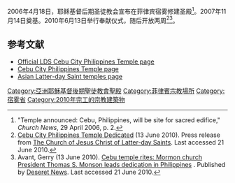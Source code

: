 {{Infobox religious building
| 名字 = 菲律賓宿霧市聖殿
| 圖片 = 
| 圖片說明 = 他加祿語: Templo ng Lungsod ng Cebu Pilipinas 宿霧語: Templo sa Dakbayan sa Sugbo Pilipinas
| 地圖 =
| 地圖尺寸 =
| 地圖說明 =
| 坐標 = {{coord|14|36|4.881599|N|121|4|11.34479|E|type:landmark_region:PH|display=title}}
| 宗教 = [[基督教|基督教]]
| 位置 =
| 神 =
| 宗教禮儀 =
| 派別 = [[耶穌基督後期聖徒教會|耶穌基督後期聖徒教會]]
| 節日 =
| 小區 =
| 分區 =
| 基層政權 = [[宿务市|宿务市]]
| 區 =
| 領地 =
| 地方行政區 = 
| 州 = 
| 省 =
| 地區 = [[中維薩亞斯|中維薩亞斯]]
| 國家 = [[菲律賓|菲律賓]]
| 行政 =
| 開光年份 =
| 狀態 =
| 傳統稱號 =
| 所有者 =
| 領導 =
| 婆多羅迦 =
| 主保聖人 =
| 官方網站 =
| 建築師 =
| 建築類型 =
| 建築風格 = [[后现代主义建筑|后现代主义建筑]]
| 建築材料 =
| 建立者 =
| 資助者 =
| 總承包商 =
| 建立日期 =
| 奠基 = 2007年11月14日由達林·烏克司會長主待
| 竣工 = 2010年6月13日由多馬·孟蓀會長奉獻
| 建設成本 =
| 毀壞 =
| 正立面朝向 =
| 容納人數 =
| 長度 =
| 寬度 =
| 中殿寬度 =
| 內部面積 = 2746平方公尺
| 最高高度 =
| 穹頂 =
| 外穹頂高度 =
| 內穹頂高度 =
| 外穹頂直徑 =
| 內穹頂直徑 =
| 宣禮塔 =
| 宣禮塔高度 =
| 尖塔 =
| 尖塔高度 = 43公尺
| 場地面積 = 4.7公頃
| 寺廟 =
| 紀念碑 =
| 神社 =
| 碑銘 =
| 海拔 =
| 官方名稱1 =
| 類型1 =
| 標準1 =
| 指定日期1 =
| 父列表1 =
| 參考編號1 =
| 官方名稱2 =
| 類型2 =
| 標準2 =
| 指定日期2 =
| 父列表2 = 133
| 參考編號2 =
}}

2006年4月18日，耶稣基督后期圣徒教会宣布在菲律宾宿雾修建圣殿<ref>"Temple announced: Cebu, Philippines, will be site for sacred edifice," ''Church News'', 29 April 2006, p. 2.</ref>。2007年11月14日奠基。2010年6月13日举行奉献仪式，随后开放两周<ref name=lds2010>[http://newsroom.lds.org/ldsnewsroom/eng/news-releases-stories/cebu-city-philippines-temple-dedicated Cebu City Philippines Temple Dedicated] {{Wayback|url=http://newsroom.lds.org/ldsnewsroom/eng/news-releases-stories/cebu-city-philippines-temple-dedicated |date=20100804231520 }} (13 June 2010). Press release from [[The_Church_of_Jesus_Christ_of_Latter-day_Saints|The Church of Jesus Christ of Latter-day Saints]]. Last accessed 21 June 2010.</ref><ref name=desnews2010>Avant, Gerry (13 June 2010). [http://www.deseretnews.com/article/700040020/Cebu-temple-rites-Mormon-church-President-Thomas-S-Monson-leads-dedication-in-Philippines.html Cebu temple rites: Mormon church President Thomas S. Monson leads dedication in Philippines] {{Wayback|url=http://www.deseretnews.com/article/700040020/Cebu-temple-rites-Mormon-church-President-Thomas-S-Monson-leads-dedication-in-Philippines.html |date=20110907014333 }}. Published by [[Deseret_News|Deseret News]]. Last accessed 21 June 2010.</ref>。

== 参考文献 ==
{{Reflist}}
* [http://www.lds.org/church/temples/cebu-city-philippines Official LDS Cebu City Philippines Temple page] {{Wayback|url=http://www.lds.org/church/temples/cebu-city-philippines |date=20121026032042 }}
* [http://www.ldschurchtemples.com/cebu/ Cebu City Philippines Temple page] {{Wayback|url=http://www.ldschurchtemples.com/cebu/ |date=20090423061354 }}
* [http://comfortedlife.blogspot.com/2007/12/temples-built-on-mountaintops.html Asian Latter-day Saint temples page] {{Wayback|url=http://comfortedlife.blogspot.com/2007/12/temples-built-on-mountaintops.html |date=20131021181414 }}

{{commonscat-inline|Cebu Philippines Temple}}

{{耶穌基督後期聖徒教會聖殿}}

[[Category:亞洲耶穌基督後期聖徒教會聖殿|Category:亞洲耶穌基督後期聖徒教會聖殿]]
[[Category:菲律賓宗教場所|Category:菲律賓宗教場所]]
[[Category:宿雾省|Category:宿雾省]]
[[Category:2010年完工的宗教建築物|Category:2010年完工的宗教建築物]]